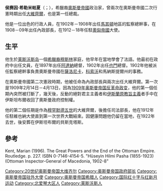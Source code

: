 {{Infobox Officeholder
|name                = 侯赛因·希勒米
|honorific-suffix    = [[帕夏|帕夏]]
|image               = Hussein Husnu Pasha.jpg
|imagesize           = 240px
|smallimage          = 
|caption             = 
|office1             = {{OTE}}[[奥斯曼帝国大维齐尔列表|大维齐尔]]
|term_start1         = 1909年2月14日
|term_end1           = [[331事件|1909年4月13日]]
|monarch1            = [[阿卜杜勒-哈米德二世|阿卜杜勒-哈米德二世]] 
|predecessor1        = {{le|卡米勒帕夏|Kâmil Pasha}}
|successor1          = [[艾哈邁德·陶菲克帕夏|艾哈邁德·陶菲克帕夏]] 
|office2             = 
|term_start2         = 1909年5月5日
|term_end2           = 1910年1月12日
|monarch2            = [[穆罕默德五世_(奥斯曼帝国)|穆罕默德五世]] 
|predecessor2        = [[艾哈邁德·陶菲克帕夏|艾哈邁德·陶菲克帕夏]] 
|successor2          = [[易卜拉欣·哈克帕夏|易卜拉欣·哈克帕夏]]
|office3             = {{OTE}}內政部長
|term_start3         = 1908年
|term_end3           = 1909年
|monarch3            = 
|predecessor3        = 
|successor3          = 
|office4             = {{le|馬納斯提爾州|Manastir Vilayet}}{{le|監察總幹事 (土耳其)|Inspectorates-General (Turkey)|監察總幹事}}
|term_start4         = 1902年
|term_end4           = 1908年
|predecessor4        = 
|successor4          =
|office5             = {{le|奧地利－土耳其關係|Austria-Turkey relations|奧斯曼帝國駐奧匈帝國大使}}
|term_start5         = 1912年
|term_end5           = 1918年
|birth_date          = {{birth date|1855|4|1|df=y}}
|birth_place         = {{OTE}}[[莱斯沃斯岛|莱斯沃斯岛]]
|death_date          = 1922年
|death_place         = {{A1R}}[[維也納|維也納]]
|party               = 
|religion            = [[伊斯兰教|伊斯兰教]]
|nationality         = {{OTE}}
|signature           = 
|spouse              =
}}

'''侯赛因·希勒米帕夏'''（{{Lang-ota|حسین حلمی پاشا}}；{{bd|1855年|4月1日|1922年}}），希臘裔[[奧斯曼帝國|奧斯曼帝國]]政治家，曾兩次在奧斯曼帝國二次行憲時期出任[[大維齊爾|大維齊爾]]，也是{{le|土耳其紅十字會|Turkish Red Crescent}}第一任總裁。

他是一位出色的行政人員，在1902年－1908年出任[[馬其頓|馬其頓]]地區的監察總幹事，在1908－09年出任內政部長，在1912－18年任駐[[奧匈帝國|奧匈帝國]]大使。

==生平==
他生於[[莱斯沃斯岛|莱斯沃斯岛]]一個[[希臘裔穆斯林|希臘裔穆斯林]]家庭，他早年在當地學會了法語。他最初在政府中出任文員，在1897年出任[[阿達納|阿達納]]總督，1902年出任[[也門|也門]]總督。1902年他被派任監察總幹事負責奧斯曼帝國在[[薩洛尼卡|薩洛尼卡]]，[[科索沃|科索沃]]和馬納斯提爾州的事務。

在奧斯曼帝國第二次憲政時期，他被任命為內政部長與兩次出任大維齊爾。第一次是1909年2月14日－4月13日，因為[[1909年奥斯曼帝国反革命政变|1909年奥斯曼帝国反革命政变]]，他的第一個任期內突然被打斷了，幾天後，反動的絕對君主主義者和[[伊斯蘭原教旨主義|伊斯蘭原教旨主義]]者手中在伊斯坦布爾收回了奧斯曼政府控制權。

他的第二個任期是作為[[穆罕默德五世_(奥斯曼帝国)|穆罕默德五世]]的大維齊爾，後擔任司法部長，他在1912年任駐維也納大使直到第一次世界大戰結束。因健康問題他仍留在當地，在1922年去世，後安葬在伊斯坦布爾的貝斯克塔斯。

==參考==
Kent, Marian (1996). The Great Powers and the End of the Ottoman Empire. Routledge. p. 227. ISBN 0-7146-4154-5. "Hüseyin Hilmi Pasha (1855-1923) (Ottoman Inspector-General of Macedonia, 1902-8"

{{s-start}}
{{S-off}}
{{succession box|title=[[奥斯曼帝国大维齐尔列表|奥斯曼帝国大维齐尔]]|before=[[卡米勒帕夏|卡米勒帕夏]]|after=[[艾哈邁德·陶菲克帕夏|艾哈邁德·陶菲克帕夏]]|years=1909年2月14日－1909年4月13日}}
{{succession box|title=[[奥斯曼帝国大维齐尔列表|奥斯曼帝国大维齐尔]]|before=[[艾哈邁德·陶菲克帕夏|艾哈邁德·陶菲克帕夏]]|after=[[易卜拉欣·哈克帕夏|易卜拉欣·哈克帕夏]]|years=1909年5月5日－1910年1月12日}}
{{s-end}}

{{Grand Viziers of Ottoman Empire}}
{{DEFAULTSORT: Hüseyin Hilmi Pasha}}
[[Category:20世纪奥斯曼帝国大维齐尔|Category:20世纪奥斯曼帝国大维齐尔]]
[[Category:奥斯曼帝国政府部长|Category:奥斯曼帝国政府部长]]
[[Category:奥斯曼帝国驻外大使|Category:奥斯曼帝国驻外大使]]
[[Category:奥斯曼帝国希腊人|Category:奥斯曼帝国希腊人]]
[[Category:国际红十字与红新月运动|Category:国际红十字与红新月运动]]
[[Category:北爱琴大区人|Category:北爱琴大区人]]
[[Category:莱斯沃斯人|Category:莱斯沃斯人]]